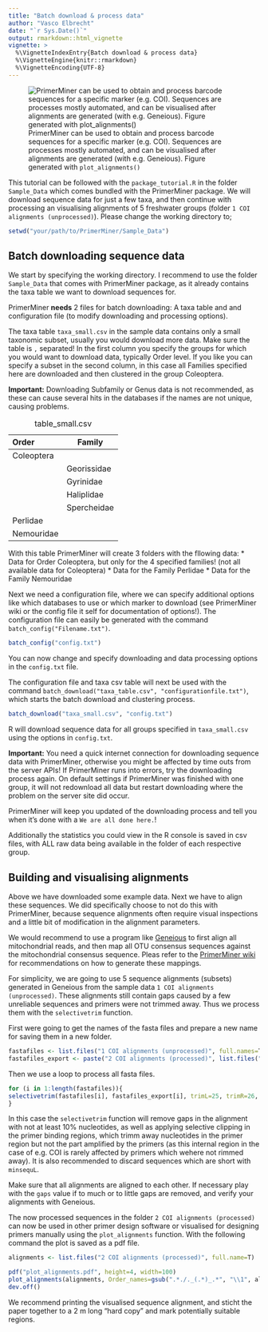 ```yaml
---
title: "Batch download & process data"
author: "Vasco Elbrecht"
date: "`r Sys.Date()`"
output: rmarkdown::html_vignette
vignette: >
  %\VignetteIndexEntry{Batch download & process data}
  %\VignetteEngine{knitr::rmarkdown}
  %\VignetteEncoding{UTF-8}
---
```


![PrimerMiner can be used to obtain and process barcode sequences for a specific marker (e.g. COI). Sequences are processes mostly automated, and can be visualised after alignments are generated (with e.g. Geneious). Figure generated with `plot_alignments()`](alignment_plot.png)




This tutorial can be followed with the `package_tutorial.R` in the folder `Sample_Data` which comes bundled with the PrimerMiner package. We will download sequence data for just a few taxa, and then continue with processing an visualising alignments of 5 freshwater groups (folder `1 COI alignments (unprocessed)`). Please change the working directory to;

```r
setwd("your/path/to/PrimerMiner/Sample_Data")
```



## Batch downloading sequence data

We start by specifying the working directory. I recommend to use the folder `Sample_Data` that comes with PrimerMiner package, as it already contains the taxa table we want to download sequences for.

PrimerMiner **needs** 2 files for batch downloading: A taxa table and and configuration file (to modify downloading and processing options).

The taxa table `taxa_small.csv` in the sample data contains only a small taxonomic subset, usually you would download more data. Make sure the table is `,` separated! In the first column you specify the groups for which you would want to download data, typically Order level. If you like you can specify a subset in the second column, in this case all Families specified here are downloaded and then clustered in the group Coleoptera.

**Important:** Downloading Subfamily or Genus data is not recommended, as these can cause several hits in the databases if the names are not unique, causing problems.


Order           Family
-----------     ------
Coleoptera	
	              Georissidae
               	Gyrinidae
              	Haliplidae
              	Spercheidae
Perlidae	
Nemouridae	

Table: table_small.csv

With this table PrimerMiner will create 3 folders with the fllowing data:
* Data for Order Coleoptera, but only for the 4 specified families! (not all available data for Coleoptera)
* Data for the Family Perlidae
* Data for the Family Nemouridae


Next we need a configuration file, where we can specify additional options like which databases to use or which marker to download (see PrimerMiner wiki or the config file it self for documentation of options!). The configuration file can easily be generated with the command `batch_config("Filename.txt")`. 

```r
batch_config("config.txt")
```

You can now change and specify downloading and  data processing options in the `config.txt` file. 

The configuration file and taxa csv table will next be used with the command `batch_download("taxa_table.csv", "configurationfile.txt")`, which starts the batch download and clustering process.

```r
batch_download("taxa_small.csv", "config.txt")
```

R will download sequence data for all groups specified in `taxa_small.csv` using the options in `config.txt`. 

**Important:** You need a quick internet connection for downloading sequence data with PrimerMiner, otherwise you might be affected by time outs from the server APIs! If PrimerMiner runs into errors, try the downloading process again.
On default settings if PrimerMiner was finished with one group, it will not redownload all data but restart downloading where the problem on the server site did occur.

PrimerMiner will keep you updated of the downloading process and tell you when it's done with a `We are all done here.`!

Additionally the statistics you could view in the R console is saved in csv files, with ALL raw data being available in the folder of each respective group.


## Building and visualising alignments

Above we have downloaded some example data. Next we have to align these sequences. We did specifically choose to not do this with PrimerMiner, because sequence alignments often require visual inspections and a little bit of modification in the alignment parameters.

We would recommend to use a program like [Geneious](http://www.geneious.com/) to first align all mitochondrial reads, and then map all OTU consensus sequences against the mitochondrial consensus sequence. Pleas refer to the [PrimerMiner wiki](https://github.com/VascoElbrecht/PrimerMiner/wiki/4-Making-alignments-(--trimming-and-gap-removal)#mapping-reads-to-reference-with-geneious) for recommendations on how to generate these mappings.

For simplicity, we are going to use 5 sequence alignments (subsets) generated in Geneious from the sample data `1 COI alignments (unprocessed)`. These alignments still contain gaps caused by a few unreliable sequences and primers were not trimmed away. Thus we process them with the ` selectivetrim` function. 

First were going to get the names of the fasta files and prepare a new name for saving them in a new folder.

```r
fastafiles <- list.files("1 COI alignments (unprocessed)", full.names=T)
fastafiles_export <- paste("2 COI alignments (processed)", list.files("1 COI alignments (unprocessed)"), sep="/")
```

Then we use a loop to process all fasta files.

```r
for (i in 1:length(fastafiles)){
selectivetrim(fastafiles[i], fastafiles_export[i], trimL=25, trimR=26, gaps=0.10, minsequL=100)
}
```

In this case the `selectivetrim` function will remove gaps in the alignment with not at least 10% nucleotides, as well as applying selective clipping in the primer binding regions, which trimm away nucleotides in the primer region but not the part amplified by the primers (as this internal region in the case of e.g. COI is rarely affected by primers which wehere not rimmed away). It is also recommended to discard sequences which are short with `minsequL`.

Make sure that all alignments are aligned to each other. If necessary play with the `gaps` value if to much or to little gaps are removed, and verify your alignments with Geneious.


The now processed sequences in the folder `2 COI alignments (processed)` can now be used in other primer design software or visualised for designing primers manually using the `plot_alignments` function. With the following command the plot is saved as a pdf file.

```r
alignments <- list.files("2 COI alignments (processed)", full.name=T)

pdf("plot_alignments.pdf", height=4, width=100)
plot_alignments(alignments, Order_names=gsub(".*./._(.*)_.*", "\\1", alignments))
dev.off()
```

We recommend printing the visualised sequence alignment, and sticht the paper together to a 2 m long "hard copy" and mark potentially suitable regions.

